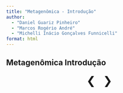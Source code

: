 ```yaml
---
title: "Metagenômica - Introdução"
author:
  - "Daniel Guariz Pinheiro"
  - "Marcos Rogério André"
  - "Michelli Inácio Gonçalves Funnicelli"
format: html
---
```



## Metagenômica Introdução


<div id="carousel" class="slideshow-container" style="max-width: 1000px; margin: auto; position: relative">
</div>

<div style="text-align:center; margin-top: 10px;">
  <a class="prev" onclick="plusSlides(-1)" style="font-size:30px;padding:8px;cursor:pointer;">❮</a>
  <a class="next" onclick="plusSlides(1)" style="font-size:30px;padding:8px;cursor:pointer;">❯</a>
</div>

<style>
  .mySlides {
    width: 100%;
    height: auto;
    max-height: 90vh; /* ocupa até 90% da altura da tela */
    object-fit: contain;
    display: none;
  }
</style>

<script>
  const totalSlides = 97;
  const container = document.getElementById("carousel");

  for (let i = 1; i <= totalSlides; i++) {
    const num = String(i).padStart(2, '0'); // gera 01, 02, ..., 97
    const img = document.createElement("img");
    img.src = `../presentations/Metagenomica-${num}.png`;
    img.classList.add("mySlides");
    container.appendChild(img);
  }

  let slideIndex = 1;
  showSlides(slideIndex);

  function plusSlides(n) {
    showSlides(slideIndex += n);
  }

  function showSlides(n) {
    const slides = document.getElementsByClassName("mySlides");
    if (n > slides.length) slideIndex = 1;
    if (n < 1) slideIndex = slides.length;
    for (let i = 0; i < slides.length; i++) {
      slides[i].style.display = "none";
    }
    slides[slideIndex - 1].style.display = "block";
  }
</script>



